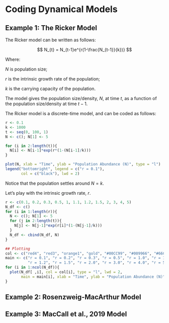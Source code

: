 # Coding Dynamical Models

## Example 1: The Ricker Model

The Ricker model can be written as follows:

$$
N_{t} = N_{t-1}e^{r(1-\frac{N_{t-1}}{k})}
$$

Where:

$N$ is population size;

$r$ is the intrinsic growth rate of the population;

$k$ is the carrying capacity of the population.

The model gives the population size/density, $N$, at time $t$, as a function of the population size/density at time $t-1$.

The Ricker model is a discrete-time model, and can be coded as follows:

```r
r <- 0.1
k <- 1000
t <- seq(0, 100, 1)
N <- c(); N[1] <- 5

for (i in 2:length(t)){
  N[i] <- N[i-1]*exp(r*(1-(N[i-1]/k)))
}

plot(N, xlab = "Time", ylab = "Population Abundance (N)", type = "l")
legend("bottomright", legend = c("r = 0.1"),
       col = c("black"), lwd = 2)
```

Notice that the population settles around $N=k$.

Let's play with the intrinsic growth rate, $r$.

```r
r <- c(0.1, 0.2, 0.3, 0.5, 1, 1.1, 1.2, 1.5, 2, 3, 4, 5)
N_df <- c()
for (i in 1:length(r)){
  N <- c(); N[1] <- 5
  for (j in 2:length(t)){
    N[j] <- N[j-1]*exp(r[i]*(1-(N[j-1]/k)))
  }
  N_df <- cbind(N_df, N)
}

## Plotting
col <- c("red4", "red3", "orange1", "gold", "#00CC99", "#009966", "#66CCFF", "#003399", "#330066", "#CC99FF", "#FF99FF", "#CC0066")
main <- c("r = 0.1", "r = 0.2", "r = 0.3", "r = 0.5", "r = 1.0", "r = 1.1",
          "r = 1.2", "r = 1.5", "r = 2.0", "r = 3.0", "r = 4.0", "r = 5.0")
for (i in 1:ncol(N_df)){
  plot(N_df[ ,i], col = col[i], type = "l", lwd = 2,
       main = main[i], xlab = "Time", ylab = "Population Abundance (N)")
}
```

## Example 2: Rosenzweig-MacArthur Model

## Example 3: MacCall et al., 2019 Model

